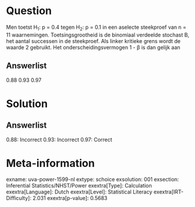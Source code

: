 Question
========

Men toetst H~1~: p = 0.4 tegen H~2~: p = 0.1 in een aselecte steekproef
van n = 11 waarnemingen. Toetsingsgrootheid is de binomiaal verdeelde
stochast B, het aantal successen in de steekproef. Als linker kritieke
grens wordt de waarde 2 gebruikt. Het onderscheidingsvermogen 1 - β is
dan gelijk aan

Answerlist
----------

0.88
0.93
0.97

Solution
========

Answerlist
----------

0.88: Incorrect
0.93: Incorrect
0.97: Correct

Meta-information
================
exname: uva-power-1599-nl
extype: schoice
exsolution: 001
exsection: Inferential Statistics/NHST/Power
exextra[Type]: Calculation
exextra[Language]: Dutch
exextra[Level]: Statistical Literacy
exextra[IRT-Difficulty]: 2.031
exextra[p-value]: 0.5683
